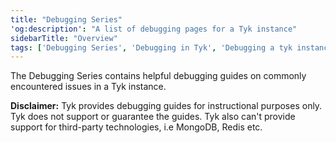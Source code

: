 ```yaml
---
title: "Debugging Series"
'og:description': "A list of debugging pages for a Tyk instance"
sidebarTitle: "Overview"
tags: ['Debugging Series', 'Debugging in Tyk', 'Debugging a tyk instance']
---
```


The Debugging Series contains helpful debugging guides on commonly encountered issues in a Tyk instance.

<b>Disclaimer:</b> Tyk provides debugging guides for instructional purposes only. Tyk does not support or guarantee the guides. Tyk also can't provide support for third-party technologies, i.e MongoDB, Redis etc.
